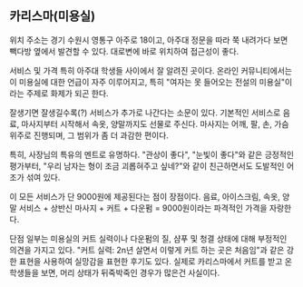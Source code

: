 ## 카리스마(미용실)

위치
주소는 경기 수원시 영통구 아주로 18이고, 아주대 정문을 따라 쭉 내려가다 보면 빽다방 옆에서 발견할 수 있다.
대로변에 바로 위치하여 접근성이 좋다.

서비스 및 가격
특히 아주대 학생들 사이에서 잘 알려진 곳이다. 온라인 커뮤니티에서는 이 미용실에 대한 언급이 자주 이루어지고, 특히 "여자는 못 들어오는 전설의 미용실"이라는 주제로 화제가 되곤 한다​​.

잘생기면 잘생길수록(?) 서비스가 추가로 나간다는 소문이 있다. 기본적인 서비스로 음료, 마사지부터 시작해서 속옷, 양말까지도 선물로 주신다. 마사지는 어깨, 팔, 손, 가슴위주로 진행되며, 그 범위가 좀 더 과감한 편이다.

특히, 사장님의 특유의 멘트로 유명하다. "관상이 좋다", "눈빛이 좋다"와 같은 긍정적인 평가부터, "우리 남자는 형이 조금 괴롭혀주고 싶네?"와 같이 친근하면서도 도발적인 어조가 섞여 있다.

이 모든 서비스가 단 9000원에 제공된다는 점이 장점이다. 음료, 아이스크림, 속옷, 양말 서비스 + 상반신 마사지 + 커트 + 다운펌 = 9000원이라는 파격적인 가격을 자랑한다.

단점
일부는 미용실의 커트 실력이나 다운펌의 질, 샴푸 및 청결 상태에 대해 부정적인 의견을 가지고 있다. "커트 실력: 2n년 살면서 이렇게 커트 하는 곳은 처음임"과 같은 강한 표현을 사용하여 실망감을 표현한 후기도 있다. 실제로 카리스마에서 커트를 받고 온 학생들을 보면, 머리 상태가 뒤죽박죽인 경우가 많은건 사실이다.